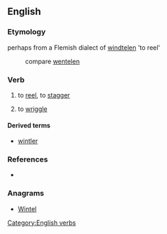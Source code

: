 ==English==

===Etymology===
perhaps from a Flemish dialect of {{etyl|nl}} [[windtelen]] 'to reel'
: compare [[wentelen]]

===Verb===
{{infl|en|verb|head=to wintle}}

# {{Scotland}} to [[reel]], to [[stagger]]
# {{Scotland}} to [[wriggle]]

====Derived terms====
* [[wintler]]

===References===
* {{R:Websters}}

===Anagrams===
* [[Wintel#English|Wintel]]

[[Category:English verbs]]